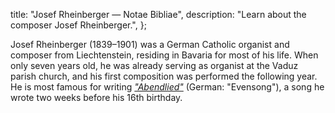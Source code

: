   title: "Josef Rheinberger — Notae Bibliae",
  description: "Learn about the composer Josef Rheinberger.",
};

<Initial text="Josef Rheinberger" />

Josef Rheinberger (1839–1901) was a German Catholic organist and composer from Liechtenstein, residing in Bavaria for most of his life. When only seven years old, he was already serving as organist at the Vaduz parish church, and his first composition was performed the following year. He is most famous for writing *["Abendlied"](/liturgy/music/hymns/abendlied)* (German: "Evensong"), a song he wrote two weeks before his 16th birthday.
